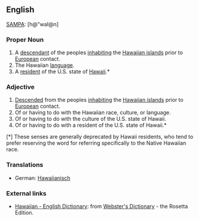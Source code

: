 ==English==
[[SAMPA]]: [h@"waI@n]

===Proper Noun===
# A [[descendant]] of the peoples [[inhabiting]] the [[Hawaiian islands]] prior to [[European]] contact.
# The Hawaiian [[language]].
# A [[resident]] of the U.S. state of [[Hawaii]].*

===Adjective===
# [[Descended]] from the peoples [[inhabiting]] the [[Hawaiian islands]] prior to [[European]] contact.
# Of or having to do with the Hawaiian race, culture, or language.
# Of or having to do with the culture of the U.S. state of Hawaii.
# Of or having to do with a resident of the U.S. state of Hawaii.*

[*] These senses are generally deprecated by Hawaii residents, who tend to prefer reserving the word for referring specifically to the Native Hawaiian race.

=== Translations ===
*German: [[Hawaiianisch]]

=== External links ===
*[http://www.websters-online-dictionary.org/definition/Hawaiian-english/ Hawaiian - English Dictionary]: from [http://www.websters-online-dictionary.org/ Webster's Dictionary] - the Rosetta Edition.